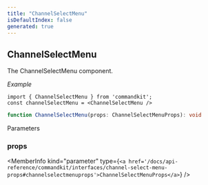 ```yaml
---
title: "ChannelSelectMenu"
isDefaultIndex: false
generated: true
---
```



<!-- This file was generated from the CommandKit source. Do not modify. Instead, re-run the "docgen" script -->


## ChannelSelectMenu

<GenerationInfo sourceFile="packages/commandkit/src/components/v1/select-menu/SelectMenu.ts" sourceLine="298" packageName="commandkit" />

The ChannelSelectMenu component.



*Example*

```tsx
import { ChannelSelectMenu } from 'commandkit';
const channelSelectMenu = <ChannelSelectMenu />
```

```ts title="Signature"
function ChannelSelectMenu(props: ChannelSelectMenuProps): void
```
Parameters

### props

<MemberInfo kind="parameter" type={`<a href='/docs/api-reference/commandkit/interfaces/channel-select-menu-props#channelselectmenuprops'>ChannelSelectMenuProps</a>`} />

